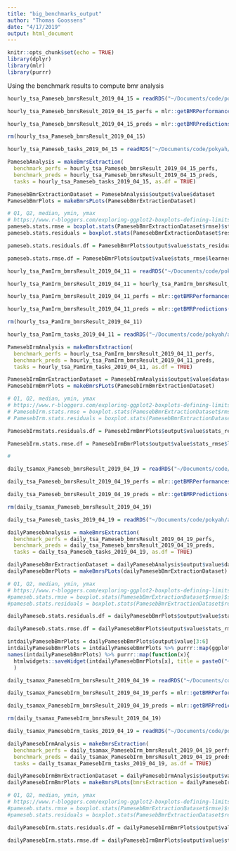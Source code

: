 ```yaml
---
title: "big_benchmarks_output"
author: "Thomas Goossens"
date: "4/17/2019"
output: html_document
---
```


```r
knitr::opts_chunk$set(echo = TRUE)
library(dplyr)
library(mlr)
library(purrr)
```

Using the benchmark results to compute bmr analysis
```r
hourly_tsa_Pameseb_bmrsResult_2019_04_15 = readRDS("~/Documents/code/pokyah/agrometeoR/data-raw/extdata/AGROMET/bmr_results/2019-04-15_hourly_tsa_Pameseb_bmrsResult.rds")

hourly_tsa_Pameseb_bmrsResult_2019_04_15_perfs = mlr::getBMRPerformances(hourly_tsa_Pameseb_bmrsResult_2019_04_15)

hourly_tsa_Pameseb_bmrsResult_2019_04_15_preds = mlr::getBMRPredictions(hourly_tsa_Pameseb_bmrsResult_2019_04_15)

rm(hourly_tsa_Pameseb_bmrsResult_2019_04_15)

hourly_tsa_Pameseb_tasks_2019_04_15 = readRDS("~/Documents/code/pokyah/agrometeoR/data-raw/extdata/AGROMET/bmr_results/tasksPamesebForBmrs.rds")

PamesebAnalysis = makeBmrsExtraction(
  benchmark_perfs = hourly_tsa_Pameseb_bmrsResult_2019_04_15_perfs,
  benchmark_preds = hourly_tsa_Pameseb_bmrsResult_2019_04_15_preds,
  tasks = hourly_tsa_Pameseb_tasks_2019_04_15, as.df = TRUE)

PamesebBmrExtractionDataset = PamesebAnalysis$output$value$dataset
PamesebBmrPlots = makeBmrsPLots(PamesebBmrExtractionDataset)

# Q1, Q2, median, ymin, ymax
# https://www.r-bloggers.com/exploring-ggplot2-boxplots-defining-limits-and-adjusting-style/
pameseb.stats.rmse = boxplot.stats(PamesebBmrExtractionDataset$rmse)$stats
pameseb.stats.residuals = boxplot.stats(PamesebBmrExtractionDataset$residuals)$stats

pameseb.stats.residuals.df = PamesebBmrPlots$output$value$stats_residuals$learner %>% purrr::map_df(.,c, .id = "learner")

pameseb.stats.rmse.df = PamesebBmrPlots$output$value$stats_rmse$learner %>% purrr::map_df(.,c, .id = "learner")
```


```r
hourly_tsa_PamIrm_bmrsResult_2019_04_11 = readRDS("~/Documents/code/pokyah/agrometeoR/data-raw/extdata/AGROMET/bmr_results/2019-04-11_hourly_tsa_PamIrm_bmrsResult.rds")

hourly_tsa_PamIrm_bmrsResult_2019_04_11 = hourly_tsa_PamIrm_bmrsResult_2019_04_11$output$value

hourly_tsa_PamIrm_bmrsResult_2019_04_11_perfs = mlr::getBMRPerformances(hourly_tsa_PamIrm_bmrsResult_2019_04_11)

hourly_tsa_PamIrm_bmrsResult_2019_04_11_preds = mlr::getBMRPredictions(hourly_tsa_PamIrm_bmrsResult_2019_04_11)

rm(hourly_tsa_PamIrm_bmrsResult_2019_04_11)

hourly_tsa_PamIrm_tasks_2019_04_11 = readRDS("~/Documents/code/pokyah/agrometeoR/data-raw/extdata/AGROMET/bmr_results/tasksForBmrs.rds")

PamesebIrmAnalysis = makeBmrsExtraction(
  benchmark_perfs = hourly_tsa_PamIrm_bmrsResult_2019_04_11_perfs,
  benchmark_preds = hourly_tsa_PamIrm_bmrsResult_2019_04_11_preds,
  tasks = hourly_tsa_PamIrm_tasks_2019_04_11, as.df = TRUE)

PamesebIrmBmrExtractionDataset = PamesebIrmAnalysis$output$value$dataset
PamesebIrmBmrPlots = makeBmrsPLots(PamesebIrmBmrExtractionDataset)

# Q1, Q2, median, ymin, ymax
# https://www.r-bloggers.com/exploring-ggplot2-boxplots-defining-limits-and-adjusting-style/
# PamesebIrm.stats.rmse = boxplot.stats(PamesebBmrExtractionDataset$rmse)$stats
# PamesebIrm.stats.residuals = boxplot.stats(PamesebBmrExtractionDataset$residuals)$stats

PamesebIrmstats.residuals.df = PamesebIrmBmrPlots$output$value$stats_residuals$learner %>% purrr::map_df(.,c, .id = "learner")

PamesebIrm.stats.rmse.df = PamesebIrmBmrPlots$output$value$stats_rmse$learner %>% purrr::map_df(.,c, .id = "learner")

# 
```
```r
daily_tsamax_Pameseb_bmrsResult_2019_04_19 = readRDS("~/Documents/code/pokyah/agrometeoR/data-raw/extdata/AGROMET/bmr_results/daily_tsa_Pameseb2019_04_18_bmrsResult.rds")

daily_tsa_Pameseb_bmrsResult_2019_04_19_perfs = mlr::getBMRPerformances(daily_tsa_Pameseb_bmrsResult_2019_04_19$output$value)

daily_tsa_Pameseb_bmrsResult_2019_04_19_preds = mlr::getBMRPredictions(daily_tsa_Pameseb_bmrsResult_2019_04_19$output$value)

rm(daily_tsamax_Pameseb_bmrsResult_2019_04_19)

daily_tsa_Pameseb_tasks_2019_04_19 = readRDS("~/Documents/code/pokyah/agrometeoR/data-raw/extdata/AGROMET/bmr_results/tasksdataPamesebDailyForBmrs.rds")

dailyPamesebAnalysis = makeBmrsExtraction(
  benchmark_perfs = daily_tsa_Pameseb_bmrsResult_2019_04_19_perfs,
  benchmark_preds = daily_tsa_Pameseb_bmrsResult_2019_04_19_preds,
  tasks = daily_tsa_Pameseb_tasks_2019_04_19, as.df = TRUE)

dailyPamesebBmrExtractionDataset = dailyPamesebAnalysis$output$value$dataset
dailyPamesebBmrPlots = makeBmrsPLots(dailyPamesebBmrExtractionDataset)

# Q1, Q2, median, ymin, ymax
# https://www.r-bloggers.com/exploring-ggplot2-boxplots-defining-limits-and-adjusting-style/
#pameseb.stats.rmse = boxplot.stats(PamesebBmrExtractionDataset$rmse)$stats
#pameseb.stats.residuals = boxplot.stats(PamesebBmrExtractionDataset$residuals)$stats

dailyPameseb.stats.residuals.df = dailyPamesebBmrPlots$output$value$stats_residuals$learner %>% purrr::map_df(.,c, .id = "learner")

dailyPameseb.stats.rmse.df = dailyPamesebBmrPlots$output$value$stats_rmse$learner %>% purrr::map_df(.,c, .id = "learner")

intdailyPamesebBmrPlots = dailyPamesebBmrPlots$output$value[3:6]
intdailyPamesebBmrPlots = intdailyPamesebBmrPlots %>% purrr::map(ggplotly)
names(intdailyPamesebBmrPlots) %>% purrr::map(function(x){
  htmlwidgets::saveWidget(intdailyPamesebBmrPlots[x], title = paste0("~/Desktop/", x))}
  )
```

```r
daily_tsamax_PamesebIrm_bmrsResult_2019_04_19 = readRDS("~/Documents/code/pokyah/agrometeoR/data-raw/extdata/AGROMET/bmr_results/daily_tsa_PamesebIRm2019-04-18_bmrsResult.rds")

daily_tsamax_PamesebIrm_bmrsResult_2019_04_19_perfs = mlr::getBMRPerformances(daily_tsamax_PamesebIrm_bmrsResult_2019_04_19$output$value)

daily_tsamax_PamesebIrm_bmrsResult_2019_04_19_preds = mlr::getBMRPredictions(daily_tsamax_PamesebIrm_bmrsResult_2019_04_19$output$value)

rm(daily_tsamax_PamesebIrm_bmrsResult_2019_04_19)

daily_tsamax_PamesebIrm_tasks_2019_04_19 = readRDS("~/Documents/code/pokyah/agrometeoR/data-raw/extdata/AGROMET/bmr_results/tasksdataPamesebIrmDailyForBmrs.rds")

dailyPamesebIrmAnalysis = makeBmrsExtraction(
  benchmark_perfs = daily_tsamax_PamesebIrm_bmrsResult_2019_04_19_perfs,
  benchmark_preds = daily_tsamax_PamesebIrm_bmrsResult_2019_04_19_preds,
  tasks = daily_tsamax_PamesebIrm_tasks_2019_04_19, as.df = TRUE)

dailyPamesebIrmBmrExtractionDataset = dailyPamesebIrmAnalysis$output$value$dataset
dailyPamesebIrmBmrPlots = makeBmrsPLots(bmrsExtraction = dailyPamesebIrmBmrExtractionDataset, param = "tsa max", timeRes = "daily", networks = "Pameseb & IRM")

# Q1, Q2, median, ymin, ymax
# https://www.r-bloggers.com/exploring-ggplot2-boxplots-defining-limits-and-adjusting-style/
#pameseb.stats.rmse = boxplot.stats(PamesebBmrExtractionDataset$rmse)$stats
#pameseb.stats.residuals = boxplot.stats(PamesebBmrExtractionDataset$residuals)$stats

dailyPamesebIrm.stats.residuals.df = dailyPamesebIrmBmrPlots$output$value$stats_residuals$learner %>% purrr::map_df(.,c, .id = "learner")

dailyPamesebIrm.stats.rmse.df = dailyPamesebIrmBmrPlots$output$value$stats_rmse$learner %>% purrr::map_df(.,c, .id = "learner")
```

